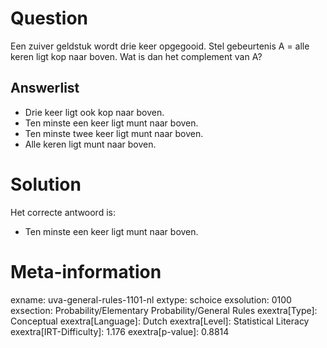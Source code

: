 Question
========

Een zuiver geldstuk wordt drie keer opgegooid. Stel gebeurtenis A = alle
keren ligt kop naar boven. Wat is dan het complement van A?

Answerlist
----------

* Drie keer ligt ook kop naar boven.
* Ten minste een keer ligt munt naar boven.
* Ten minste twee keer ligt munt naar boven.
* Alle keren ligt munt naar boven.

Solution
========

Het correcte antwoord is: 

* Ten minste een keer ligt munt naar boven.

Meta-information
================
exname: uva-general-rules-1101-nl
extype: schoice
exsolution: 0100
exsection: Probability/Elementary Probability/General Rules
exextra[Type]: Conceptual
exextra[Language]: Dutch
exextra[Level]: Statistical Literacy
exextra[IRT-Difficulty]: 1.176
exextra[p-value]: 0.8814
